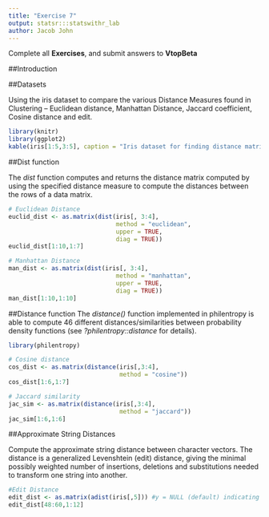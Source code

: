 ```yaml
---
title: "Exercise 7"
output: statsr:::statswithr_lab
author: Jacob John
---
```


<div id="instructions">
Complete all **Exercises**, and submit answers to **VtopBeta**
</div>


##Introduction

##Datasets

Using the iris dataset to compare the various Distance Measures found in Clustering – Euclidean distance, Manhattan Distance, Jaccard coefficient, Cosine distance and edit.

```r
library(knitr)
library(ggplot2)
kable(iris[1:5,3:5], caption = "Iris dataset for finding distance matrices")
```


##Dist function

The *dist* function computes and returns the distance matrix computed by using the specified distance measure to compute the distances between the rows of a data matrix.

```r

# Euclidean Distance
euclid_dist <- as.matrix(dist(iris[, 3:4], 
                              method = "euclidean", 
                              upper = TRUE, 
                              diag = TRUE))
euclid_dist[1:10,1:7]

# Manhattan Distance
man_dist <- as.matrix(dist(iris[, 3:4], 
                              method = "manhattan", 
                              upper = TRUE, 
                              diag = TRUE))
man_dist[1:10,1:10]

```


##Distance function
The *distance()* function implemented in philentropy is able to compute 46 different distances/similarities between probability density functions (see *?philentropy::distance* for details).

```r
library(philentropy)

# Cosine distance
cos_dist <- as.matrix(distance(iris[,3:4], 
                               method = "cosine"))
cos_dist[1:6,1:7]

# Jaccard similarity
jac_sim <- as.matrix(distance(iris[,3:4], 
                               method = "jaccard"))
jac_sim[1:6,1:6]

```


##Approximate String Distances

Compute the approximate string distance between character vectors. The distance is a generalized Levenshtein (edit) distance, giving the minimal possibly weighted number of insertions, deletions and substitutions needed to transform one string into another.

```r
#Edit Distance
edit_dist <- as.matrix(adist(iris[,5])) #y = NULL (default) indicating taking x as y
edit_dist[48:60,1:12]
```
